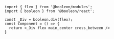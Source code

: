 
<Hero>

```tsx
import { flex } from '@booleon/modules';
import { booleon } from '@booleon/react';

const _Div = booleon.div(flex);
const Component = () => {
  return <_Div flex main_center cross_between />
}
```

</Hero>

<Highlights />